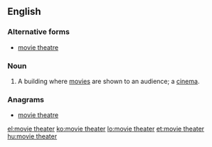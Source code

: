 ==English==

===Alternative forms===
* [[movie theatre]]

===Noun===
{{en-noun|sg=[[movie]] [[theater]]}}

# {{US}} A building where [[movie]]s are shown to an audience; a [[cinema]].

===Anagrams===
* [[movie theatre#English|movie theatre]]

[[el:movie theater]]
[[ko:movie theater]]
[[lo:movie theater]]
[[et:movie theater]]
[[hu:movie theater]]